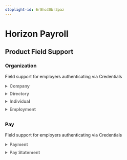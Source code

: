 ```yaml
---
stoplight-id: 6r8ho30br3paz
---
```


# Horizon Payroll

<!--## Initial Integration Set Up [uncomment to add section]-->

<!--## Employer Onboarding [uncomment to add section]-->

## Product Field Support

### Organization
<!--
type: tab
title: Credentials
-->
Field support for employers authenticating via Credentials
<details style="color:#737373;padding-bottom:0.6em">
<summary><h4 style="display:inline">Company</strong></summary>


  Field | Support
  ---- | -----
  `id` | <strong><span style="color:green">✓</span></strong>
  `legal_name` | <strong><span style="color:green">✓</span></strong>
  `entity.type` | <strong><span style="color:grey">-</span></strong>
  `entity.subtype` | <strong><span style="color:grey">-</span></strong>
  `primary_email` | <strong><span style="color:grey">-</span></strong>
  `primary_phone_number` | <strong><span style="color:grey">-</span></strong>
  `ein` | <strong><span style="color:grey">-</span></strong>
  `departments[].name` | <strong><span style="color:green">✓</span></strong>
  `departments[].parent`| <strong><span style="color:grey">-</span></strong>
  `departments[].parent.name`| <strong><span style="color:grey">-</span></strong>
  `locations[].line1` | <strong><span style="color:grey">-</span></strong>
  `locations[].line2` | <strong><span style="color:grey">-</span></strong>
  `locations[].city` | <strong><span style="color:grey">-</span></strong>
  `locations[].state` | <strong><span style="color:grey">-</span></strong>
  `locations[].postal_code` | <strong><span style="color:grey">-</span></strong>
  `locations[].country` | <strong><span style="color:grey">-</span></strong>
  `accounts[].routing_number` | <strong><span style="color:grey">-</span></strong>
  `accounts[].account_name` | <strong><span style="color:grey">-</span></strong>
  `accounts[].institution_name` | <strong><span style="color:grey">-</span></strong>
  `accounts[].account_type` | <strong><span style="color:grey">-</span></strong>
  `accounts[].account_number` | <strong><span style="color:grey">-</span></strong>

</details>

<details style="color:#737373;padding-bottom:0.6em">
<summary><h4 style="display:inline">Directory</strong></summary>

  Field | Support
  --- | ---
  `id` | <strong><span style="color:green">✓</span></strong>
  `first_name` | <strong><span style="color:green">✓</span></strong>
  `middle_name` | <strong><span style="color:green">✓</span></strong>
  `last_name` | <strong><span style="color:green">✓</span></strong>
  `manager.name` | <strong><span style="color:grey">-</span></strong>
  `department.name` | <strong><span style="color:green">✓</span></strong>
  `is_active` | <strong><span style="color:green">✓</span></strong>

</details>

<details style="color:#737373;padding-bottom:0.6em">
<summary><h4 style="display:inline">Individual</strong></summary>


  Field | Support
  --- | ---
  `id` | <strong><span style="color:green">✓</span></strong>
  `first_name` | <strong><span style="color:green">✓</span></strong>
  `middle_name` | <strong><span style="color:green">✓</span></strong>
  `last_name` | <strong><span style="color:green">✓</span></strong>
  `preferred_name` | <strong><span style="color:grey">-</span></strong>
  `emails[].data` | <strong><span style="color:green">✓</span></strong>
  `emails[].type` | <strong><span style="color:green">✓</span></strong>
  `phone_numbers[].data` | <strong><span style="color:green">✓</span></strong>
  `phone_numbers[].type` | <strong><span style="color:green">✓</span></strong>
  `dob` | <strong><span style="color:green">✓</span></strong>
  `residence.line1` | <strong><span style="color:green">✓</span></strong>
  `residence.line2` | <strong><span style="color:green">✓</span></strong>
  `residence.city` | <strong><span style="color:green">✓</span></strong>
  `residence.state` | <strong><span style="color:green">✓</span></strong>
  `residence.postal_code` | <strong><span style="color:green">✓</span></strong>
  `residence.country` | <strong><span style="color:green">✓</span></strong>
  `gender` | <strong><span style="color:green">✓</span></strong>
  `ethnicity` | <strong><span style="color:grey">-</span></strong>
  `ssn` | <strong><span style="color:green">✓</span></strong>
  `encrypted_ssn` | <strong><span style="color:grey">-</span></strong>

</details>

<details style="color:#737373;padding-bottom:0.6em">
<summary><h4 style="display:inline">Employment</strong></summary>


  Field | Support
  --- | ---
  `id` | <strong><span style="color:green">✓</span></strong>
  `source_id` | <strong><span style="color:green">✓</span></strong>
  `first_name` | <strong><span style="color:green">✓</span></strong>
  `middle_name` | <strong><span style="color:green">✓</span></strong>
  `last_name` | <strong><span style="color:green">✓</span></strong>
  `title` | <strong><span style="color:grey">-</span></strong>
  `manager.id` | <strong><span style="color:grey">-</span></strong>
  `department.name` | <strong><span style="color:green">✓</span></strong>
  `employment.type` | <strong><span style="color:green">✓</span></strong>
  `employment.subtype` | <strong><span style="color:green">✓</span></strong>
  `start_date` | <strong><span style="color:green">✓</span></strong>
  `end_date` | <strong><span style="color:green">✓</span></strong>
  `is_active` | <strong><span style="color:green">✓</span></strong>
  `location.line1` | <strong><span style="color:grey">-</span></strong>
  `location.line2` | <strong><span style="color:grey">-</span></strong>
  `location.city` | <strong><span style="color:grey">-</span></strong>
  `location.state` | <strong><span style="color:grey">-</span></strong>
  `location.postal_code` | <strong><span style="color:grey">-</span></strong>
  `location.country` | <strong><span style="color:grey">-</span></strong>
  `income.unit` | <strong><span style="color:green">✓</span></strong>
  `income.amount` | <strong><span style="color:green">✓</span></strong>
  `income.currency` | <strong><span style="color:green">✓</span></strong>
  `income_history` | <strong><span style="color:grey">-</span></strong>
  `class_code` | <strong><span style="color:grey">-</span></strong>
  `custom_fields` | <strong><span style="color:grey">-</span></strong>

</details>

<!-- type: tab-end -->

### Pay
<!--
type: tab
title: Credentials
-->
Field support for employers authenticating via Credentials
<details style="color:#737373;padding-bottom:0.6em">
<summary><h4 style="display:inline">Payment</strong></summary>


  Field | Support
  --- | ---
  `id` | <strong><span style="color:green">✓</span></strong>
  `pay_period.start_date` | <strong><span style="color:grey">-</span></strong>
  `pay_period.end_date` | <strong><span style="color:grey">-</span></strong>
  `pay_date` | <strong><span style="color:green">✓</span></strong>
  `debit_date` | <strong><span style="color:grey">-</span></strong>
  `company_debit` | <strong><span style="color:grey">-</span></strong>
  `gross_pay` | <strong><span style="color:green">✓</span></strong>
  `net_pay` | <strong><span style="color:green">✓</span></strong>
  `employer_taxes` | <strong><span style="color:green">✓</span></strong>
  `employee_taxes` | <strong><span style="color:green">✓</span></strong>
  `individual_ids` | <strong><span style="color:green">✓</span></strong>


</details>

<details style="color:#737373;padding-bottom:0.6em">
<summary><h4 style="display:inline">Pay Statement</strong></summary>


  Field | Support
  --- | ---
  `individual_id` | <strong><span style="color:green">✓</span></strong>
  `type` | <strong><span style="color:grey">-</span></strong>
  `payment_method` | <strong><span style="color:grey">-</span></strong>
  `total_hours` | <strong><span style="color:green">✓</span></strong>
  `gross_pay` | <strong><span style="color:green">✓</span></strong>
  `net_pay` | <strong><span style="color:green">✓</span></strong>
  `earnings[].type` | <strong><span style="color:green">✓</span></strong>
  `earnings[].name` | <strong><span style="color:green">✓</span></strong>
  `earnings[].amount` | <strong><span style="color:green">✓</span></strong>
  `earnings[].currency` | <strong><span style="color:green">✓</span></strong>
  `earnings[].hours` | <strong><span style="color:green">✓</span></strong>
  `taxes[].type` | <strong><span style="color:green">✓</span></strong>
  `taxes[].name` | <strong><span style="color:green">✓</span></strong>
  `taxes[].amount` | <strong><span style="color:green">✓</span></strong>
  `taxes[].currency` | <strong><span style="color:green">✓</span></strong>
  `taxes[].employer` | <strong><span style="color:green">✓</span></strong>
  `employee_deductions[].type` | <strong><span style="color:green">✓</span></strong>
  `employee_deductions[].name` | <strong><span style="color:green">✓</span></strong>
  `employee_deductions[].amount` | <strong><span style="color:green">✓</span></strong>
  `employee_deductions[].currency` | <strong><span style="color:green">✓</span></strong>
  `employee_deductions[].pre_tax` | <strong><span style="color:green">✓</span></strong>
  `employer_contributions[].type` | <strong><span style="color:green">✓</span></strong>
  `employer_contributions[].name` | <strong><span style="color:green">✓</span></strong>
  `employer_contributions[].amount` | <strong><span style="color:green">✓</span></strong>
  `employer_contributions[].currency` | <strong><span style="color:green">✓</span></strong>

</details>

<!-- type: tab-end -->
